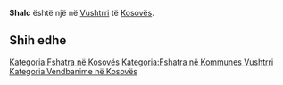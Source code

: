 {{Fshat në 
 | Emri                = Shalc
 | EmriAlt                = 
 | NAME_SHORT_FORM=      
 | NAME_GENERIC=      
 | NAME_SORT_NAME_RO=      SHALC
 | FULL_NAME_RO = Shalc
 | FULL_NAME_ND_RO=Shalc
 | SORT_NAME_RG=SHALC
 | FULL_NAME_RG=Shalc
 | FULL_NAME_ND_RG=Shalc
 | SRP_NAME_SHORT_FORM=      
 | SRP_NAME_GENERIC=      
 | SRP_NAME_SORT_NAME_RO=      
 | SRP_FULL_NAME_RO = 
 | SRP_FULL_NAME_ND_RO=
 | SRP_SORT_NAME_RG=
 | SRP_FULL_NAME_RG=
 | SRP_FULL_NAME_ND_RG=
 | Emri (Rasa dhanore) = 
 | Figura              = 
 | Shteti              = Kosovo
 | Komuna              = Vushtrri
 | Kodi postar         = 
 | Sipërfaqja          = 

 | Popullsia           = 

 | Regj. i popullsisë  = 
 | Dend. e popullsisë  = 
 | Faqja zyrtare       = 
 <!--- Koordinatat ----> 
 | Gjerësia            = 42.756944
 | Gjatësia            = 20.9475
 | Lartësia            = 
}}
'''Shalc''' është një [[]] në [[Vushtrri]] të [[Kosovës]].

<!-- == Gjeografia == -->
<!-- == Historia == -->
<!-- == Demografia == -->
== Shih edhe ==
{{Komuna Vushtrri}}
{{Kosovo-Administrata-Cung}}

[[Kategoria:Fshatra në Kosovës]]
[[Kategoria:Fshatra në Kommunes Vushtrri]]
[[Kategoria:Vendbanime në Kosovës]]